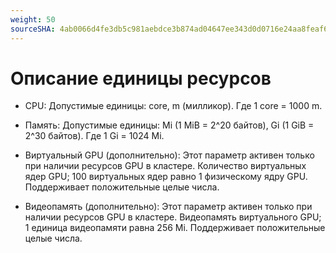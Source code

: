 ```yaml
---
weight: 50
sourceSHA: 4ab0066d4fe3db5c981aebdce3b874ad04647ee343d0d0716e24aa8feaf6b2d7
---
```


# Описание единицы ресурсов

- CPU: Допустимые единицы: core, m (милликор). Где 1 core = 1000 m.

- Память: Допустимые единицы: Mi (1 MiB = 2^20 байтов), Gi (1 GiB = 2^30 байтов). Где 1 Gi = 1024 Mi.

- Виртуальный GPU (дополнительно): Этот параметр активен только при наличии ресурсов GPU в кластере. Количество виртуальных ядер GPU; 100 виртуальных ядер равно 1 физическому ядру GPU. Поддерживает положительные целые числа.

- Видеопамять (дополнительно): Этот параметр активен только при наличии ресурсов GPU в кластере. Видеопамять виртуального GPU; 1 единица видеопамяти равна 256 Mi. Поддерживает положительные целые числа.
